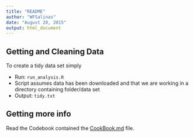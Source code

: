 ```yaml
---
title: "README"
author: "WFSalinas"
date: "August 20, 2015"
output: html_document
---
```


## Getting and Cleaning Data
 
To create a tidy data set simply

- Run:    `run_analysis.R`
- Script assumes data has been downloaded and that we are working in a directory containing folder/data set
- Output: `tidy.txt` 

## Getting more info

Read the Codebook contained the [CookBook.md](https://github.com/WFSalinas/GettingAndCleaningDataProject/blob/master/Codebook.md)
file.
